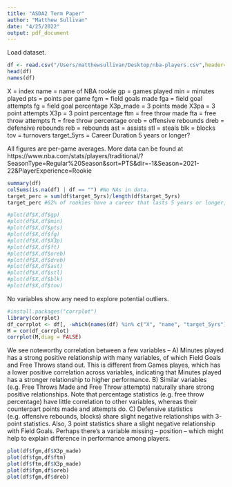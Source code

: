 ```yaml
---
title: "ASDA2 Term Paper"
author: "Matthew Sullivan"
date: "4/25/2022"
output: pdf_document
---
```


Load dataset.
```r
df <- read.csv("/Users/matthewsullivan/Desktop/nba-players.csv",header=TRUE)
head(df)
names(df)
```
X = index
name = name of NBA rookie
gp = games played
min = minutes played
pts = points per game
fgm = field goals made
fga = field goal attempts
fg = field goal percentage
X3p_made = 3 points made
X3pa = 3 point attempts
X3p = 3 point percentage
ftm = free throw made
fta = free throw attempts
ft = free throw percentage
oreb = offensive rebounds
dreb = defensive rebounds
reb = rebounds
ast = assists
stl = steals
blk = blocks
tov = turnovers
target_5yrs = Career Duration 5 years or longer?

All figures are per-game averages.
More data can be found at https://www.nba.com/stats/players/traditional/?SeasonType=Regular%20Season&sort=PTS&dir=-1&Season=2021-22&PlayerExperience=Rookie

```r
summary(df)
colSums(is.na(df) | df == "") #No NAs in data.
target_perc = sum(df$target_5yrs)/length(df$target_5yrs)
target_perc #62% of rookies have a career that lasts 5 years or longer, nice!
```

```r
#plot(df$X,df$gp)
#plot(df$X,df$min)
#plot(df$X,df$pts)
#plot(df$X,df$fg)
#plot(df$X,df$X3p)
#plot(df$X,df$ft)
#plot(df$X,df$oreb)
#plot(df$X,df$dreb)
#plot(df$X,df$ast)
#plot(df$X,df$stl)
#plot(df$X,df$blk)
#plot(df$X,df$tov)
```
No variables show any need to explore potential outliers.

```r
#install.packages("corrplot")
library(corrplot)
df_corrplot <- df[, -which(names(df) %in% c("X", "name", "target_5yrs"))]
M = cor(df_corrplot)
corrplot(M,diag = FALSE)
```
We see noteworthy correlation between a few variables --
A) Minutes played has a strong positive relationship with many variables, of which Field Goals and Free Throws stand out. This is different from Games playes, which has a lower positive correlation across variables, indicating that Minutes played has a stronger relationship to higher performance.
B) Similar variables (e.g. Free Throws Made and Free Throw attempts) naturally share strong positive relationships. Note that percentage statistics (e.g. free throw percentage) have little correlation to other variables, whereas their counterpart points made and attempts do.
C) Defensive statistics (e.g. offensive rebounds, blocks) share slight negative relationships with 3-point statistics. Also, 3 point statistics share a slight negative relationship with Field Goals. Perhaps there's a variable missing -- position -- which might help to explain difference in performance among players.

```r
plot(df$fgm,df$X3p_made)
plot(df$fgm,df$ftm)
plot(df$ftm,df$X3p_made)
plot(df$fgm,df$oreb)
plot(df$fgm,df$dreb)
```

